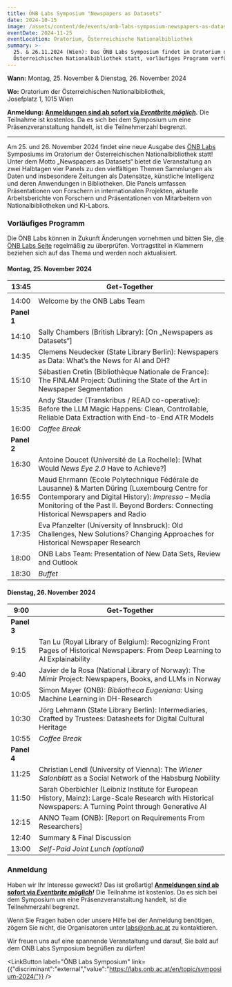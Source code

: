 ```yaml
---
title: ÖNB Labs Symposium "Newspapers as Datasets"
date: 2024-10-15
image: /assets/content/de/events/onb-labs-symposium-newspapers-as-datasets/image.jpg
eventDate: 2024-11-25
eventLocation: Oratorium, Österreichische Nationalbibliothek
summary: >-
  25. & 26.11.2024 (Wien): Das ÖNB Labs Symposium findet im Oratorium der
  Österreichischen Nationalbibliothek statt, vorläufiges Programm verfügbar!
---
```

**Wann:** Montag, 25. November & Dienstag, 26. November 2024

**Wo:** Oratorium der Österreichischen Nationalbibliothek,\
Josefplatz 1, 1015 Wien

**Anmeldung:** [**Anmeldungen sind ab sofort via *Eventbrite möglich***](https://www.eventbrite.at/e/onb-labs-symposium-2024-tickets-999301075417)***.*** Die Teilnahme ist kostenlos. Da es sich bei dem Symposium um eine Präsenzveranstaltung handelt, ist die Teilnehmerzahl begrenzt.

---

Am 25. und 26. November 2024 findet eine neue Ausgabe des [ÖNB Labs](https://labs.onb.ac.at/en/) Symposiums im Oratorium der Österreichischen Nationalbibliothek statt! Unter dem Motto „Newspapers as Datasets“ bietet die Veranstaltung an zwei Halbtagen vier Panels zu den vielfältigen Themen Sammlungen als Daten und insbesondere Zeitungen als Datensätze, künstliche Intelligenz und deren Anwendungen in Bibliotheken. Die Panels umfassen Präsentationen von Forschern in internationalen Projekten, aktuelle Arbeitsberichte von Forschern und Präsentationen von Mitarbeitern von Nationalbibliotheken und KI-Labors.

### Vorläufiges Programm

Die ÖNB Labs können in Zukunft Änderungen vornehmen und bitten Sie, [die ÖNB Labs Seite](https://labs.onb.ac.at/en/topic/symposium-2024/) regelmäßig zu überprüfen. Vortragstitel in Klammern beziehen sich auf das Thema und werden noch aktualisiert.

#### **Montag, 25. November 2024**

| 13:45       | Get-Together                                                                                                                                                                                                                               |
| ----------- | ------------------------------------------------------------------------------------------------------------------------------------------------------------------------------------------------------------------------------------------ |
|             |                                                                                                                                                                                                                                            |
| 14:00       | Welcome by the ONB Labs Team                                                                                                                                                                                                               |
| **Panel 1** |                                                                                                                                                                                                                                            |
| 14:10       | Sally Chambers (British Library): \[On „Newspapers as Datasets“]                                                                                                                                                                           |
| 14:35       | Clemens Neudecker (State Library Berlin): Newspapers as Data: What’s the News for AI and DH?                                                                                                                                               |
| 15:10       | Sébastien Cretin (Bibliothèque Nationale de France): The FINLAM Project: Outlining the State of the Art in Newspaper Segmentation                                                                                                          |
| 15:35       | Andy Stauder (Transkribus / READ co-operative): Before the LLM Magic Happens: Clean, Controllable, Reliable Data Extraction with End-to-End ATR Models                                                                                     |
| 16:00       | *Coffee Break*                                                                                                                                                                                                                             |
| **Panel 2** |                                                                                                                                                                                                                                            |
| 16:30       | Antoine Doucet (Université de La Rochelle): \[What Would *News Eye 2.0* Have to Achieve?]                                                                                                                                                  |
| 16:55       | Maud Ehrmann (Ecole Polytechnique Fédérale de Lausanne) & Marten Düring (Luxembourg Centre for Contemporary and Digital History): *Impresso* – Media Monitoring of the Past II. Beyond Borders: Connecting Historical Newspapers and Radio |
| 17:35       | Eva Pfanzelter (University of Innsbruck): Old Challenges, New Solutions? Changing Approaches for Historical Newspaper Research                                                                                                             |
| 18:00       | ONB Labs Team: Presentation of New Data Sets, Review and Outlook                                                                                                                                                                           |
| 18:30       | *Buffet*                                                                                                                                                                                                                                   |

#### **Dienstag, 26. November 2024**

| 9:00        | Get-Together                                                                                                                                              |
| ----------- | --------------------------------------------------------------------------------------------------------------------------------------------------------- |
| **Panel 3** |                                                                                                                                                           |
| 9:15        | Tan Lu (Royal Library of Belgium): Recognizing Front Pages of Historical Newspapers: From Deep Learning to AI Explainability                              |
| 9:40        | Javier de la Rosa (National Library of Norway): The Mímir Project: Newspapers, Books, and LLMs in Norway                                                  |
| 10:05       | Simon Mayer (ONB): *Bibliotheca Eugeniana:* Using Machine Learning in DH-Research                                                                         |
| 10:30       | Jörg Lehmann (State Library Berlin): Intermediaries, Crafted by Trustees: Datasheets for Digital Cultural Heritage                                        |
| 10:55       | *Coffee Break*                                                                                                                                            |
| **Panel 4** |                                                                                                                                                           |
| 11:25       | Christian Lendl (University of Vienna): The *Wiener Salonblatt* as a Social Network of the Habsburg Nobility                                              |
| 11:50       | Sarah Oberbichler (Leibniz Institute for European History, Mainz): Large-Scale Research with Historical Newspapers: A Turning Point through Generative AI |
| 12:15       | ANNO Team (ONB): \[Report on Requirements From Researchers]                                                                                               |
| 12:40       | Summary & Final Discussion                                                                                                                                |
| 13:00       | *Self-Paid Joint Lunch (optional)*                                                                                                                        |

### Anmeldung

Haben wir Ihr Interesse geweckt? Das ist großartig! [**Anmeldungen sind ab sofort via *Eventbrite möglich***](https://www.eventbrite.at/e/onb-labs-symposium-2024-tickets-999301075417)***!*** Die Teilnahme ist kostenlos. Da es sich bei dem Symposium um eine Präsenzveranstaltung handelt, ist die Teilnehmerzahl begrenzt.

Wenn Sie Fragen haben oder unsere Hilfe bei der Anmeldung benötigen, zögern Sie nicht, die Organisatoren unter [labs@onb.ac.at](mailto:labs@onb.ac.at) zu kontaktieren.

Wir freuen uns auf eine spannende Veranstaltung und darauf, Sie bald auf dem ONB Labs Symposium begrüßen zu dürfen!

<LinkButton label="ÖNB Labs Symposium" link={{"discriminant":"external","value":"https://labs.onb.ac.at/en/topic/symposium-2024/"}} />
